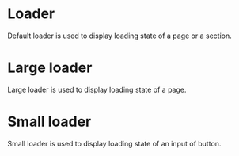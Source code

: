 

<Meta title="Design System/atoms/Loader" component={Loader} />

# Loader

Default loader is used to display loading state of a page or a section.

<Preview withToolbar>
  <Story name="default">
    <Loader />
  </Story>
</Preview>

# Large loader

Large loader is used to display loading state of a page.

<Preview withToolbar>
  <Story name="large">
    <Loader modifiers={['large']} />
  </Story>
</Preview>

# Small loader

Small loader is used to display loading state of an input of button.

<Preview withToolbar>
  <Story name="small">
    <Loader modifiers={['small']} />
  </Story>
</Preview>
